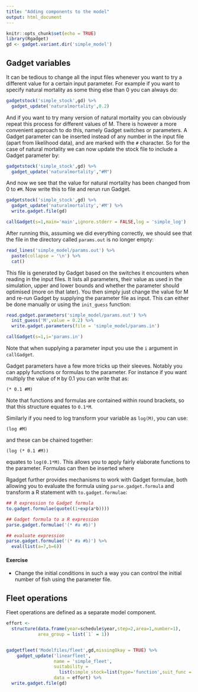 ```yaml
---
title: "Adding components to the model"
output: html_document
---
```


```r
knitr::opts_chunk$set(echo = TRUE)
library(Rgadget)
gd <- gadget.variant.dir('simple_model')
```

## Gadget variables 

It can be tedious to change all the input files whenever you want to try a different value for a certain input parameter. For example if you want to specify natural mortality as some thing else than 0 you can always do:
```r
gadgetstock('simple_stock',gd) %>% 
  gadget_update('naturalmortality',0.2)
```
And if you want to try many version of natural mortality you can obviously repeat this process for different values of M. There is however a more convenient approach to do this, namely Gadget switches or parameters. A Gadget parameter can be inserted instead of any number in the input file (apart from likelihood data), and are marked with the `#` character. So for the case of natural mortality we can now update the stock file to include a Gadget parameter by:

```r
gadgetstock('simple_stock',gd) %>% 
  gadget_update('naturalmortality',"#M")
```

And now we see that the value for natural mortality has been changed from 0 to `#M`. Now write this to file and rerun run Gadget.
```r
gadgetstock('simple_stock',gd) %>% 
  gadget_update('naturalmortality','#M') %>% 
  write.gadget.file(gd)

callGadget(s=1,main='main',ignore.stderr = FALSE,log = 'simple_log')
```

After running this, assuming we did everything correctly, we should see that the file in the directory called `params.out` is no longer empty:
```r
read_lines('simple_model/params.out') %>% 
  paste(collapse = '\n') %>% 
  cat()
```

This file is generated by Gadget based on the switches it encounters when reading in the input files. It lists all parameters, their value as used in the simulation, upper and lower bounds and whether the parameter should optimised (more on that later). You then simply just change the value for M and re-run Gadget by supplying the parameter file as input. This can either be done manually or using the `init_guess` function:
```r
read.gadget.parameters('simple_model/params.out') %>% 
  init_guess('M',value = 0.2) %>% 
  write.gadget.parameters(file = 'simple_model/params.in')

callGadget(s=1,i='params.in')
```

Note that when supplying a parameter input you use the `i` argument in `callGadget`. 

Gadget parameters have a few more tricks up their sleeves. Notably you can apply functions or formulas to the parameter. For instance if you want multiply the value of `M` by 0.1 you can write that as:
```
(* 0.1 #M)
```
Note that functions and formulas are contained within round brackets, so that this
structure equates to `0.1*M`.

Similarly if you need to log transform your variable as `log(M)`, you can use:
```
(log #M)
```
 and these can be chained together:
```
(log (* 0.1 #M))
```
equates to `log(0.1*M)`. This allows you to apply fairly elaborate functions to the parameter. Formulas can then be inserted where 


Rgadget further provides mechanisms to work with Gadget formulae, both allowing you to evaluate the formula using `parse.gadget.formula` and transform a R statement with `to.gadget.formulae`:

```r
## R expression to Gadget formula
to.gadget.formulae(quote((1+exp(a*b))))

## Gadget formula to a R expression
parse.gadget.formulae('(* #a #b)')

## evaluate expression
parse.gadget.formulae('(* #a #b)') %>% 
  eval(list(a=7,b=6))
```

#### Exercise
* Change the initial conditions in such a way you can control the initial number of fish using the parameter file. 

## Fleet operations
Fleet operations are defined as a separate model component. 

```r
effort <- 
  structure(data.frame(year=schedule$year,step=2,area=1,number=1),
            area_group = list(`1` = 1)) 


gadgetfleet('Modelfiles/fleet',gd,missingOkay = TRUE) %>% 
    gadget_update('linearfleet',
                  name = 'simple_fleet',
                  suitability = 
                    list(simple_stock=list(type='function',suit_func = 'constant',value=0.2)),
                  data = effort) %>% 
  write.gadget.file(gd)
```

